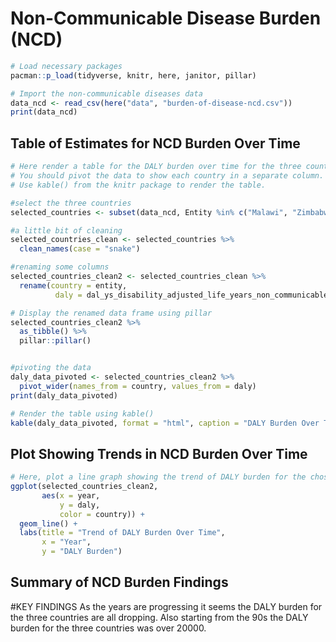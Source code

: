# Non-Communicable Disease Burden (NCD)

```r
# Load necessary packages
pacman::p_load(tidyverse, knitr, here, janitor, pillar)

# Import the non-communicable diseases data
data_ncd <- read_csv(here("data", "burden-of-disease-ncd.csv"))
print(data_ncd)
```

## Table of Estimates for NCD Burden Over Time

```r
# Here render a table for the DALY burden over time for the three countries 
# You should pivot the data to show each country in a separate column.
# Use kable() from the knitr package to render the table.

#select the three countries
selected_countries <- subset(data_ncd, Entity %in% c("Malawi", "Zimbabwe", "Zambia"))

#a little bit of cleaning
selected_countries_clean <- selected_countries %>%
  clean_names(case = "snake")

#renaming some columns
selected_countries_clean2 <- selected_countries_clean %>% 
  rename(country = entity,
          daly = dal_ys_disability_adjusted_life_years_non_communicable_diseases_sex_both_age_age_standardized_rate) 

# Display the renamed data frame using pillar
selected_countries_clean2 %>%
  as_tibble() %>%
  pillar::pillar()


#pivoting the data
daly_data_pivoted <- selected_countries_clean2 %>%
  pivot_wider(names_from = country, values_from = daly)
print(daly_data_pivoted)

# Render the table using kable()
kable(daly_data_pivoted, format = "html", caption = "DALY Burden Over Time for Three Countries")
```

## Plot Showing Trends in NCD Burden Over Time 

```r
# Here, plot a line graph showing the trend of DALY burden for the chosen countries over time. You can use ggplot2 to create this plot. Each country's line should be a different color.
ggplot(selected_countries_clean2,
       aes(x = year,
           y = daly,
           color = country)) +
  geom_line() +
  labs(title = "Trend of DALY Burden Over Time",
       x = "Year",
       y = "DALY Burden")
```

## Summary of NCD Burden Findings


#KEY FINDINGS
As the years are progressing it seems the DALY burden for the three countries are all dropping. Also starting from the 90s the DALY burden for the three countries was over 20000.

